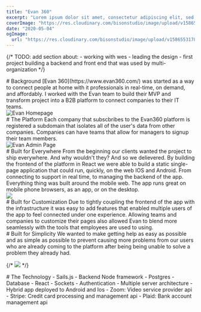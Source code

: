```yaml
---
title: "Evan 360"
excerpt: "Lorem ipsum dolor sit amet, consectetur adipiscing elit, sed do eiusmod tempor incididunt ut labore et dolore magna aliqua. Praesent elementum facilisis leo vel fringilla est ullamcorper eget. At imperdiet dui accumsan sit amet nulla facilities morbi tempus."
coverImage: "https://res.cloudinary.com/bisonstudio/image/upload/v1586553178/Portfolio/evan/evan.jpg"
date: "2020-05-04"
ogImage:
  url: "https://res.cloudinary.com/bisonstudio/image/upload/v1586553178/Portfolio/evan/evan.jpg"
---
```



{/* 
  TODO: add section about: 
    - working with wes
    - leading the design
    - first project building a backend and front end that was used by multi-organization
  */}
<Section>
  <FIP>
    # Background
  </FIP>

  <FIP>
    [Evan 360](https://www.evan360.com/) was started as a way to connect people at home with it professionals in real-time, on demand, and affordably. I worked with the Evan team to build their MVP and transform project into a B2B platform to connect companies to their IT teams. 
  </FIP>
</Section>

<Section>
  <FIP>
    <img
      src="https://res.cloudinary.com/bisonstudio/image/upload/c_scale,w_720/v1587426696/Portfolio/evan/admin-seed.lvh.me_3000_session_3.png"
      alt="Evan Homepage"
    />
  </FIP>
</Section>

<Section>
  <FIP>
  # The Platform
  </FIP>
  <FIP>
    Each company that subscbribes to the Evan360 platform is registered a
    subdomain that isolates all of the user's data from other companies.
    Companies can have teams that allow for managers to signup their team
    members.
  </FIP>
</Section>
<Section>
  <FIP>
    <img
      src="https://res.cloudinary.com/bisonstudio/image/upload/c_scale,w_720/v1587426758/Portfolio/evan/admin-seed.lvh.me_3000_admin_1.png"
      alt="Evan Admin Page"
    />
  </FIP>
</Section>

<Section>
  <FIP>
  # Built for Everywhere
  </FIP>

  <FIP>
    From the beginning our clients wanted the project to ship everywhere. And
    why wouldn't they? And so we delievered. By building the frontend of the
    platform in React we were able to build a static single-page application
    that could run, quickly, on the web IOS and Android. From connecting to
    support in real time, to managing the backend of the app. Everything thing
    was built around the mobile web. The app runs great on mobile phone
    browsers, as an app, or on the desktop.
  </FIP>
</Section>

<Section>
  <FIP>
    <img src="https://res.cloudinary.com/bisonstudio/image/upload/c_scale,h_720/v1587426760/Portfolio/evan/admin-seed.lvh.me_3000__iPhone_X.png" />
  </FIP>
</Section>
<Section>
  <FIP>
  # Built for Customization
  </FIP>

  <FIP>
    Due to tightly coupling the frontend of the app with the infrastructure it
    was easy to add features that enabled multiple users of the app to feel
    connected under one experience. Allowing teams and companies to customize
    their pages also allowed Evan to blend more seamlessly with the tools that
    employees are used to using.
  </FIP>
</Section>
<Section>
  <FIP>
    <ImageSlider
      slides={[
        "v1587596923/Portfolio/evan/login.lvh.me_3000_login__4.png",
        "v1587434853/Portfolio/evan/login.lvh.me_3000_login_organization_space-x.png",
      ]}
    />
  </FIP>
</Section>
<Section>
  <FIP>
  # Built for Simplicity
  </FIP>

  <FIP>
    We wanted to make getting help as easy as possible and as simple as possible
    to prevent causing more problems from our users who are already coming to
    the platform after being being unable to solve a problem they already had.
  </FIP>
</Section>
<Section>
  <FIP>
    <ImageSlider
      slides={[
        "v1587435034/Portfolio/evan/admin-seed.lvh.me_3000_control-center_org_1_org-tab_4.png",
        "v1587426758/Portfolio/evan/admin-seed.lvh.me_3000_admin_1.png",
        "v1587428877/Portfolio/evan/admin-seed.lvh.me_3000__6.png",
        "v1587428876/Portfolio/evan/admin-seed.lvh.me_3000_session_4.png",
      ]}
    />
  </FIP>
</Section>

{/* <FIP>
<img 
  src="https://res.cloudinary.com/bisonstudio/image/upload/c_scale,w_405/v1587428839/Portfolio/evan/FireShot_Capture_002_-_EVAN360_-_admin-seed.lvh.me.png" 
/>
</FIP> */}
<Section className="tools">
  
  <FIP>
  # The Technology
  </FIP>
  
  <FIP>
  - Sails.js - Backend Node framework
  </FIP>
  
  <FIP>
  - Postgres - Database
  </FIP>
  
  <FIP>
  - React
  </FIP>
  
  <FIP>
  - Sockets
  </FIP>
  
  <FIP>
  - Authentication
  </FIP>
  
  <FIP>
  - Multiple server architecture
  </FIP>
  
  <FIP>
  - Hybrid app deployed to Android and Ios
  </FIP>
  
  <FIP>
  - Zoom: Video service provider api
  </FIP>
  
  <FIP>
  - Stripe: Credit card processing and management api
  </FIP>
  
  <FIP>
  - Plaid: Bank account management api
  </FIP>
  
</Section>
